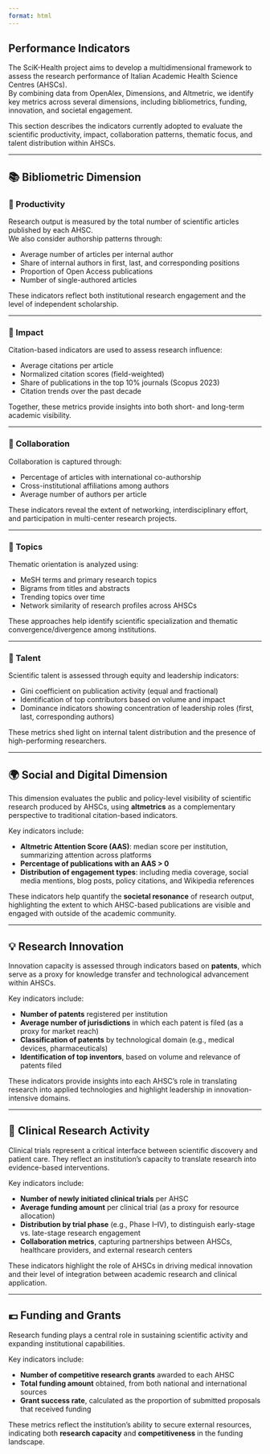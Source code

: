 ```yaml
---
format: html
---
```


## Performance Indicators

The SciK-Health project aims to develop a multidimensional framework to assess the research performance of Italian Academic Health Science Centres (AHSCs).\
By combining data from OpenAlex, Dimensions, and Altmetric, we identify key metrics across several dimensions, including bibliometrics, funding, innovation, and societal engagement.

This section describes the indicators currently adopted to evaluate the scientific productivity, impact, collaboration patterns, thematic focus, and talent distribution within AHSCs.

------------------------------------------------------------------------

## 📚 Bibliometric Dimension

### 🔹 Productivity

Research output is measured by the total number of scientific articles published by each AHSC.\
We also consider authorship patterns through:

-   Average number of articles per internal author
-   Share of internal authors in first, last, and corresponding positions
-   Proportion of Open Access publications
-   Number of single-authored articles

These indicators reflect both institutional research engagement and the level of independent scholarship.

------------------------------------------------------------------------

### 🔹 Impact

Citation-based indicators are used to assess research influence:

-   Average citations per article
-   Normalized citation scores (field-weighted)
-   Share of publications in the top 10% journals (Scopus 2023)
-   Citation trends over the past decade

Together, these metrics provide insights into both short- and long-term academic visibility.

------------------------------------------------------------------------

### 🔹 Collaboration

Collaboration is captured through:

-   Percentage of articles with international co-authorship
-   Cross-institutional affiliations among authors
-   Average number of authors per article

These indicators reveal the extent of networking, interdisciplinary effort, and participation in multi-center research projects.

------------------------------------------------------------------------

### 🔹 Topics

Thematic orientation is analyzed using:

-   MeSH terms and primary research topics
-   Bigrams from titles and abstracts
-   Trending topics over time
-   Network similarity of research profiles across AHSCs

These approaches help identify scientific specialization and thematic convergence/divergence among institutions.

------------------------------------------------------------------------

### 🔹 Talent

Scientific talent is assessed through equity and leadership indicators:

-   Gini coefficient on publication activity (equal and fractional)
-   Identification of top contributors based on volume and impact
-   Dominance indicators showing concentration of leadership roles (first, last, corresponding authors)

These metrics shed light on internal talent distribution and the presence of high-performing researchers.

------------------------------------------------------------------------

## 🌍 Social and Digital Dimension

This dimension evaluates the public and policy-level visibility of scientific research produced by AHSCs, using **altmetrics** as a complementary perspective to traditional citation-based indicators.

Key indicators include:

-   **Altmetric Attention Score (AAS)**: median score per institution, summarizing attention across platforms
-   **Percentage of publications with an AAS \> 0**
-   **Distribution of engagement types**: including media coverage, social media mentions, blog posts, policy citations, and Wikipedia references

These indicators help quantify the **societal resonance** of research output, highlighting the extent to which AHSC-based publications are visible and engaged with outside of the academic community.

------------------------------------------------------------------------

## 💡 Research Innovation

Innovation capacity is assessed through indicators based on **patents**, which serve as a proxy for knowledge transfer and technological advancement within AHSCs.

Key indicators include:

-   **Number of patents** registered per institution
-   **Average number of jurisdictions** in which each patent is filed (as a proxy for market reach)
-   **Classification of patents** by technological domain (e.g., medical devices, pharmaceuticals)
-   **Identification of top inventors**, based on volume and relevance of patents filed

These indicators provide insights into each AHSC’s role in translating research into applied technologies and highlight leadership in innovation-intensive domains.

------------------------------------------------------------------------

## 🧪 Clinical Research Activity

Clinical trials represent a critical interface between scientific discovery and patient care. They reflect an institution’s capacity to translate research into evidence-based interventions.

Key indicators include:

-   **Number of newly initiated clinical trials** per AHSC
-   **Average funding amount** per clinical trial (as a proxy for resource allocation)
-   **Distribution by trial phase** (e.g., Phase I–IV), to distinguish early-stage vs. late-stage research engagement
-   **Collaboration metrics**, capturing partnerships between AHSCs, healthcare providers, and external research centers

These indicators highlight the role of AHSCs in driving medical innovation and their level of integration between academic research and clinical application.

------------------------------------------------------------------------

## 💶 Funding and Grants

Research funding plays a central role in sustaining scientific activity and expanding institutional capabilities.

Key indicators include:

-   **Number of competitive research grants** awarded to each AHSC
-   **Total funding amount** obtained, from both national and international sources
-   **Grant success rate**, calculated as the proportion of submitted proposals that received funding

These metrics reflect the institution’s ability to secure external resources, indicating both **research capacity** and **competitiveness** in the funding landscape.
